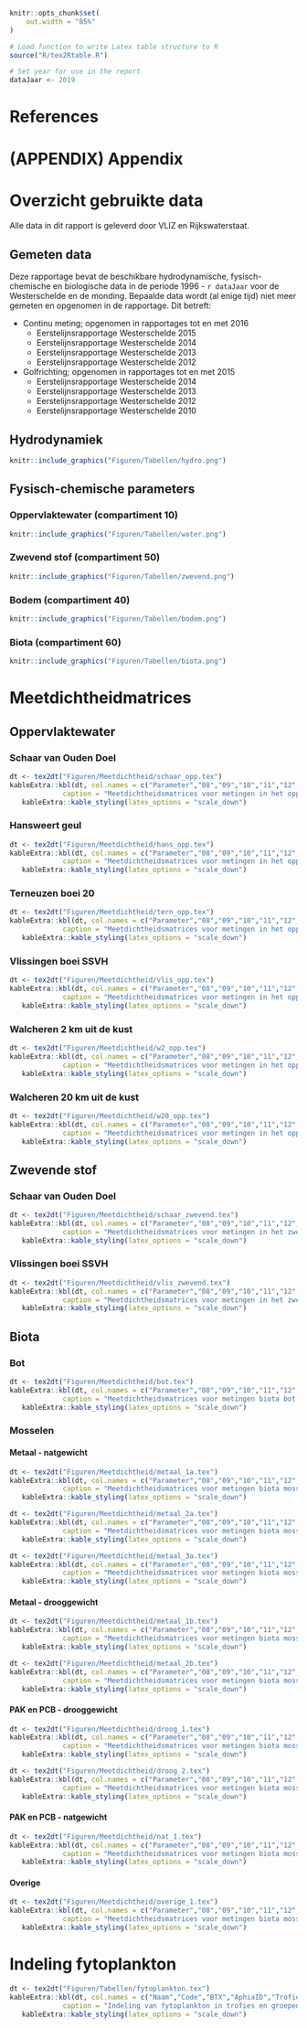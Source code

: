 <!-- TO DO:
- Bijlage C tabel toevoegen met tex2dt of andere manier
- Bijlage C tabel laatste kolom

-->

```r

knitr::opts_chunk$set(
	out.width = "85%"
)
```

```r
# Load function to write Latex table structure to R 
source("R/tex2Rtable.R")

# Set year for use in the report
dataJaar <- 2019
```

# References

<div id="refs"></div>

# (APPENDIX) Appendix {-} 

# Overzicht gebruikte data {#BijlageA-overzicht-data}

Alle data in dit rapport is geleverd door VLIZ en Rijkswaterstaat. 

## Gemeten data {#BijlageA-gemeten-data}

Deze rapportage bevat de beschikbare hydrodynamische, fysisch-chemische en biologische data in de periode 1996 - `r dataJaar` voor de Westerschelde en de monding. Bepaalde data wordt (al enige tijd) niet meer gemeten en opgenomen in de rapportage. Dit betreft:

* Continu meting; opgenomen in rapportages tot en met 2016
  + Eerstelijnsrapportage Westerschelde 2015
  + Eerstelijnsrapportage Westerschelde 2014
  + Eerstelijnsrapportage Westerschelde 2013
  + Eerstelijnsrapportage Westerschelde 2012

* Golfrichting; opgenomen in rapportages tot en met 2015
  + Eerstelijnsrapportage Westerschelde 2014
  + Eerstelijnsrapportage Westerschelde 2013
  + Eerstelijnsrapportage Westerschelde 2012
  + Eerstelijnsrapportage Westerschelde 2010

## Hydrodynamiek {#BijlageA-hydrodynamiek}

```r
knitr::include_graphics("Figuren/Tabellen/hydro.png")
```

## Fysisch-chemische parameters {#BijlageA-fysisch}

### Oppervlaktewater (compartiment 10) {#BijlageA-fysisch-oppwater}

```r
knitr::include_graphics("Figuren/Tabellen/water.png")
```

### Zwevend stof (compartiment 50) {#BijlageA-fysisch-zwevend}

```r
knitr::include_graphics("Figuren/Tabellen/zwevend.png")
```

### Bodem (compartiment 40) {#BijlageA-fysisch-bodem}

```r
knitr::include_graphics("Figuren/Tabellen/bodem.png")
```

### Biota (compartiment 60) {#BijlageA-fysisch-biota}

```r
knitr::include_graphics("Figuren/Tabellen/biota.png")
```

# Meetdichtheidmatrices {#BijlageB-meetdichtheid}

## Oppervlaktewater {#BijlageB-meetdichtheid-oppwater}

### Schaar van Ouden Doel {#BijlageB-meetdichtheid-oppwater-schaar}

```r
dt <- tex2dt("Figuren/Meetdichtheid/schaar_opp.tex")
kableExtra::kbl(dt, col.names = c("Parameter","08","09","10","11","12","13","14","15","16","17","18","19"),
             caption = "Meetdichtheidsmatrices voor metingen in het oppervlaktewater bij Schaar van Ouden Doel met hierin  het aantal metingen per parameter en per jaar.") %>%
   kableExtra::kable_styling(latex_options = "scale_down")
```

### Hansweert geul {#BijlageB-meetdichtheid-oppwater-hansweertgeul}

```r
dt <- tex2dt("Figuren/Meetdichtheid/hans_opp.tex")
kableExtra::kbl(dt, col.names = c("Parameter","08","09","10","11","12","13","14","15","16","17","18","19"),
             caption = "Meetdichtheidsmatrices voor metingen in het oppervlaktewater bij Hansweert geul met hierin  het aantal metingen per parameter en per jaar.") %>%
   kableExtra::kable_styling(latex_options = "scale_down")
```

### Terneuzen boei 20 {#BijlageB-meetdichtheid-oppwater-terneuzen}

```r
dt <- tex2dt("Figuren/Meetdichtheid/tern_opp.tex")
kableExtra::kbl(dt, col.names = c("Parameter","08","09","10","11","12","13","14","15","16","17","18","19"),
             caption = "Meetdichtheidsmatrices voor metingen in het oppervlaktewater bij Terneuzen boei 20 met hierin  het aantal metingen per parameter en per jaar.") %>%
   kableExtra::kable_styling(latex_options = "scale_down")
```

### Vlissingen boei SSVH {#BijlageB-meetdichtheid-oppwater-vlissingen}


```r
dt <- tex2dt("Figuren/Meetdichtheid/vlis_opp.tex")
kableExtra::kbl(dt, col.names = c("Parameter","08","09","10","11","12","13","14","15","16","17","18","19"),
             caption = "Meetdichtheidsmatrices voor metingen in het oppervlaktewater bij Vlissingen boei SSVH met hierin  het aantal metingen per parameter en per jaar.") %>%
   kableExtra::kable_styling(latex_options = "scale_down")
```

### Walcheren 2 km uit de kust {#BijlageB-meetdichtheid-oppwater-walcheren2km}

```r
dt <- tex2dt("Figuren/Meetdichtheid/w2_opp.tex")
kableExtra::kbl(dt, col.names = c("Parameter","08","09","10","11","12","13","14","15","16","17","18","19"),
             caption = "Meetdichtheidsmatrices voor metingen in het oppervlaktewater bij Walcheren 2 km uit de kust met hierin  het aantal metingen per parameter en per jaar.") %>%
   kableExtra::kable_styling(latex_options = "scale_down")
```

### Walcheren 20 km uit de kust {#BijlageB-meetdichtheid-oppwater-walcheren20km}

```r
dt <- tex2dt("Figuren/Meetdichtheid/w20_opp.tex")
kableExtra::kbl(dt, col.names = c("Parameter","08","09","10","11","12","13","14","15","16","17","18","19"),
             caption = "Meetdichtheidsmatrices voor metingen in het oppervlaktewater bij Walcheren 20 km uit de kust met hierin  het aantal metingen per parameter en per jaar.") %>%
   kableExtra::kable_styling(latex_options = "scale_down")
```

## Zwevende stof {#BijlageB-meetdichtheid-zwevend}

### Schaar van Ouden Doel {#BijlageB-meetdichtheid-zwevend-schaar}

```r
dt <- tex2dt("Figuren/Meetdichtheid/schaar_zwevend.tex")
kableExtra::kbl(dt, col.names = c("Parameter","08","09","10","11","12","13","14","15","16","17","18","19"),
             caption = "Meetdichtheidsmatrices voor metingen in het zwevende stof bij Schaar van Ouden Doel met hierin  het aantal metingen per parameter en per jaar.") %>%
   kableExtra::kable_styling(latex_options = "scale_down")
```

### Vlissingen boei SSVH {#BijlageB-meetdichtheid-zwevend-vlissingen}

<!-- \begin{table}[!ht] -->
<!--  \centering -->
<!--   \caption[Meetdichtheidsmatrices zwevende stof Vlissingen boei SSV]{Meetdichtheidsmatrices voor metingen in het zwevende stof bij Vlissingen boei SSVH met hierin het aantal metingen per parameter en per jaar}.  -->
<!--  \input{../Figuren/Meetdichtheid/vlis_zwevend.tex} -->
<!-- \end{table} -->

```r
dt <- tex2dt("Figuren/Meetdichtheid/vlis_zwevend.tex")
kableExtra::kbl(dt, col.names = c("Parameter","08","09","10","11","12","13","14","15","16","17","18","19"),
             caption = "Meetdichtheidsmatrices voor metingen in het zwevende stof bij Vlissingen boei SSVH met hierin  het aantal metingen per parameter en per jaar.") %>%
   kableExtra::kable_styling(latex_options = "scale_down")
```

<!-- %\clearpage -->
<!-- %\section{Bodem} -->
<!-- %\label{meetdichtheid_bodem} -->
<!-- %\subsection{Schaar van Ouden Doel} -->
<!-- %\begin{table}[!ht] -->
<!-- % \centering -->
<!-- %  \caption[Meetdichtheidsmatrices zwevende stof Schaar van Ouden Doel]{Meetdichtheidsmatrices voor metingen in het zwevende stof bij Schaar van Ouden Doel met hierin het aantal metingen per parameter en per jaar}.  -->
<!-- % \input{../Figuren/Meetdichtheid/schaar_zwevend.tex} -->
<!-- %\end{table} -->

## Biota {#BijlageB-meetdichtheid-biota}

### Bot {#BijlageB-meetdichtheid-biota-bot}

<!-- \begin{table}[!ht] -->
<!--  \centering -->
<!--   \caption[Meetdichtheidsmatrices bot]{Meetdichtheidsmatrices voor metingen biota bot bij Middelgat met hierin het aantal metingen per parameter en per jaar}.  -->
<!--  \input{../Figuren/Meetdichtheid/bot.tex} -->
<!-- \end{table} -->

```r
dt <- tex2dt("Figuren/Meetdichtheid/bot.tex")
kableExtra::kbl(dt, col.names = c("Parameter","08","09","10","11","12","13","14","15","16","17","18","19"),
             caption = "Meetdichtheidsmatrices voor metingen biota bot bij Middelgat met hierin het aantal metingen per parameter en per jaar.") %>%
   kableExtra::kable_styling(latex_options = "scale_down")
```

### Mosselen {#BijlageB-meetdichtheid-biota-mossel}

#### Metaal - natgewicht {#BijlageB-meetdichtheid-biota-mossel-metaal-nat}

<!-- \begin{table}[!ht] -->
<!--  \centering -->
<!--   \caption[Meetdichtheidsmatrices metaal in mosselen Hoedekenskerke]{Meetdichtheidsmatrices voor metingen biota mosselen metaal bij Hoedekenskerke boei 4 met hierin het aantal metingen per parameter en per jaar}.  -->
<!--  \input{../Figuren/Meetdichtheid/metaal_1a.tex} -->
<!-- \end{table} -->

```r
dt <- tex2dt("Figuren/Meetdichtheid/metaal_1a.tex")
kableExtra::kbl(dt, col.names = c("Parameter","08","09","10","11","12","13","14","15","16","17","18","19"),
             caption = "Meetdichtheidsmatrices voor metingen biota mosselen metaal bij Hoedekenskerke boei 4 met hierin het aantal metingen per parameter en per jaar.") %>%
   kableExtra::kable_styling(latex_options = "scale_down")
```

<!-- \begin{table}[!ht] -->
<!--  \centering -->
<!--   \caption[Meetdichtheidsmatrices metaal in mosselen Hooge Platen]{Meetdichtheidsmatrices voor metingen biota mosselen metaal bij Hooge Platen met hierin het aantal metingen per parameter en per jaar}.  -->
<!--  \input{../Figuren/Meetdichtheid/metaal_2a.tex} -->
<!-- \end{table} -->

```r
dt <- tex2dt("Figuren/Meetdichtheid/metaal_2a.tex")
kableExtra::kbl(dt, col.names = c("Parameter","08","09","10","11","12","13","14","15","16","17","18","19"),
             caption = "Meetdichtheidsmatrices voor metingen biota mosselen metaal bij Hooge Platen met hierin het aantal metingen per parameter en per jaar.") %>%
   kableExtra::kable_styling(latex_options = "scale_down")
```

<!-- \begin{table}[!ht] -->
<!--  \centering -->
<!--   \caption[Meetdichtheidsmatrices metaal in mosselen Knuitershoek]{Meetdichtheidsmatrices voor metingen biota mosselen metaal bij Knuitershoek met hierin het aantal metingen per parameter en per jaar}.  -->
<!--  \input{../Figuren/Meetdichtheid/metaal_3a.tex} -->
<!-- \end{table} -->

```r
dt <- tex2dt("Figuren/Meetdichtheid/metaal_3a.tex")
kableExtra::kbl(dt, col.names = c("Parameter","08","09","10","11","12","13","14","15","16","17","18","19"),
             caption = "Meetdichtheidsmatrices voor metingen biota mosselen metaal bij Knuitershoek met hierin het aantal metingen per parameter en per jaar.") %>%
   kableExtra::kable_styling(latex_options = "scale_down")
```

#### Metaal - drooggewicht {#BijlageB-meetdichtheid-biota-mossel-metaal-droog}

<!-- \begin{table}[!ht] -->
<!--  \centering -->
<!--   \caption[Meetdichtheidsmatrices metaal in mosselen Hansweert boei OHMG]{Meetdichtheidsmatrices voor metingen biota mosselen metaal bij Hansweert boei OHMG met hierin het aantal metingen per parameter en per jaar}.  -->
<!--  \input{../Figuren/Meetdichtheid/metaal_1b.tex} -->
<!-- \end{table} -->

```r
dt <- tex2dt("Figuren/Meetdichtheid/metaal_1b.tex")
kableExtra::kbl(dt, col.names = c("Parameter","08","09","10","11","12","13","14","15","16","17","18","19"),
             caption = "Meetdichtheidsmatrices voor metingen biota mosselen metaal bij Hansweert boei OHMG met hierin het aantal metingen per parameter en per jaar.") %>%
   kableExtra::kable_styling(latex_options = "scale_down")
```

<!-- \begin{table}[!ht] -->
<!--  \centering -->
<!--   \caption[Meetdichtheidsmatrices metaal in mosselen Vlissingen boei SSVH]{Meetdichtheidsmatrices voor metingen biota mosselen metaal bij Vlissingen boei SSVH met hierin het aantal metingen per parameter en per jaar}.  -->
<!--  \input{../Figuren/Meetdichtheid/metaal_2b.tex} -->
<!-- \end{table} -->

```r
dt <- tex2dt("Figuren/Meetdichtheid/metaal_2b.tex")
kableExtra::kbl(dt, col.names = c("Parameter","08","09","10","11","12","13","14","15","16","17","18","19"),
             caption = "Meetdichtheidsmatrices voor metingen biota mosselen metaal bij Vlissingen boei SSVH met hierin het aantal metingen per parameter en per jaar.") %>%
   kableExtra::kable_styling(latex_options = "scale_down")
```

#### PAK en PCB - drooggewicht {#BijlageB-meetdichtheid-biota-mossel-PAK-PCB-droog}

<!-- \begin{table}[!ht] -->
<!--  \centering -->
<!--   \caption[Meetdichtheidsmatrices PAK en PCB in mosselen Hansweert boei OHMG]{Meetdichtheidsmatrices voor metingen biota mosselen PAK en PCB bij Hansweert boei OHMG met hierin het aantal metingen per parameter en per jaar}.  -->
<!--  \input{../Figuren/Meetdichtheid/droog_1.tex} -->
<!-- \end{table} -->

```r
dt <- tex2dt("Figuren/Meetdichtheid/droog_1.tex")
kableExtra::kbl(dt, col.names = c("Parameter","08","09","10","11","12","13","14","15","16","17","18","19"),
             caption = "Meetdichtheidsmatrices voor metingen biota mosselen PAK en PCB bij Hansweert boei OHMG met hierin het aantal metingen per parameter en per jaar.") %>%
   kableExtra::kable_styling(latex_options = "scale_down")
```

<!-- \begin{table}[!ht] -->
<!--  \centering -->
<!--   \caption[Meetdichtheidsmatrices PAK en PCB in mosselen Vlissingen boei SSVH]{Meetdichtheidsmatrices voor metingen biota mosselen PAK en PCB bij Vlissingen boei SSVH met hierin het aantal metingen per parameter en per jaar}.  -->
<!--  \input{../Figuren/Meetdichtheid/droog_2.tex} -->
<!-- \end{table} -->

```r
dt <- tex2dt("Figuren/Meetdichtheid/droog_2.tex")
kableExtra::kbl(dt, col.names = c("Parameter","08","09","10","11","12","13","14","15","16","17","18","19"),
             caption = "Meetdichtheidsmatrices voor metingen biota mosselen PAK en PCB bij Vlissingen boei SSVH met hierin het aantal metingen per parameter en per jaar.") %>%
   kableExtra::kable_styling(latex_options = "scale_down")
```

#### PAK en PCB - natgewicht {#BijlageB-meetdichtheid-biota-mossel-PAK-PCB-nat}

<!-- \begin{table}[!ht] -->
<!--  \centering -->
<!--   \caption[Meetdichtheidsmatrices PCB en PBDEs in mosselen Knuitershoek]{Meetdichtheidsmatrices voor metingen biota mosselen PCB en PBDEs bij Knuitershoek met hierin het aantal metingen per parameter en per jaar}.  -->
<!--  \input{../Figuren/Meetdichtheid/nat_1.tex} -->
<!-- \end{table} -->

```r
dt <- tex2dt("Figuren/Meetdichtheid/nat_1.tex")
kableExtra::kbl(dt, col.names = c("Parameter","08","09","10","11","12","13","14","15","16","17","18","19"),
             caption = "Meetdichtheidsmatrices voor metingen biota mosselen PCB en PBDEs bij Knuitershoek met hierin het aantal metingen per parameter en per jaar.") %>%
   kableExtra::kable_styling(latex_options = "scale_down")
```

#### Overige {#BijlageB-meetdichtheid-biota-mossel-overig}

<!-- \begin{table}[!ht] -->
<!--  \centering -->
<!--   \caption[Meetdichtheidsmatrices overige in mosselen Knuitershoek]{Meetdichtheidsmatrices voor metingen biota mosselen overige bij Knuitershoek met hierin het aantal metingen per parameter en per jaar}.  -->
<!--  \input{../Figuren/Meetdichtheid/overige_1.tex} -->
<!-- \end{table} -->

```r
dt <- tex2dt("Figuren/Meetdichtheid/overige_1.tex")
kableExtra::kbl(dt, col.names = c("Parameter","08","09","10","11","12","13","14","15","16","17","18","19"),
             caption = "Meetdichtheidsmatrices voor metingen biota mosselen overige bij Knuitershoek met hierin het aantal metingen per parameter en per jaar.") %>%
   kableExtra::kable_styling(latex_options = "scale_down")
```

# Indeling fytoplankton {#BijlageC-fytoplankton}

```r
dt <- tex2dt("Figuren/Tabellen/fytoplankton.tex")
kableExtra::kbl(dt, col.names = c("Naam","Code","BTX","AphiaID","Trofie","Groep"),
             caption = "Indeling van fytoplankton in trofies en groepen.") %>%
   kableExtra::kable_styling(latex_options = "scale_down")
```

<!-- % Please add the following required packages to your document preamble: -->
<!-- % \usepackage[table,xcdraw]{xcolor} -->
<!-- % If you use beamer only pass "xcolor=table" option, i.e. \documentclass[xcolor=table]{beamer} -->

<!-- \begin{longtable}{| p{.15\textwidth} |p{.15\textwidth} |p{.15\textwidth} |p{.12\textwidth} |p{.14\textwidth} |p{.15\textwidth} |}  -->
<!-- \hline -->
<!-- \rowcolor[HTML]{EFEFEF}  -->
<!-- Naam                                      & Code     & BTX        & AphiaID & Trofie            & Groep           \\ \hline -->
<!-- Achnanthes                                & ACHNSPEC & 5232301000 & 149191  & Autotroof         & Diatomeeën      \\ \hline -->
<!-- Actinastrum                               & ACNASPEC & 5115201000 & 160542  & Autotroof         & Groenwieren     \\ \hline -->
<!-- Actinastrum hantzschii                    & ACNAHANT & 5115201030 & 160543  & Autotroof         & Groenwieren     \\ \hline -->
<!-- Actiniscus pentasterias                   & ACNIPENT & 5257101010 & 109717  & Heterotroof       & Dinoflagellaten \\ \hline -->
<!-- Actinocyclus normanii                     & ACCYNORM & 5231301030 & 148945  & Autotroof         & Diatomeeën      \\ \hline -->
<!-- Actinocyclus octonarius                   & ACCYOCTO & 5231301020 & 149164  & Autotroof         & Diatomeeën      \\ \hline -->
<!-- Actinoptychus senarius                    & ACPTSENA & 5231201020 & 148948  & Autotroof         & Diatomeeën      \\ \hline -->
<!-- Actinoptychus splendens                   & ACPTSPLE & 5231201010 & 148949  & Autotroof         & Diatomeeën      \\ \hline -->
<!-- Alexandrium                               & ALEXSPEC & 5253401000 & 109470  & Autotroof         & Dinoflagellaten \\ \hline -->
<!-- Alexandrium ostenfeldii                   & ALEXOSTE & 5253401050 & 109712  & Autotroof         & Dinoflagellaten \\ \hline -->
<!-- Alexandrium tamarense                     & ALEXTAMA & 5252801040 & 109714  & Autotroof         & Dinoflagellaten \\ \hline -->
<!-- Amphidinium                               & AMDISPEC & 5252101000 & 109473  & Beide of onbekend & Dinoflagellaten \\ \hline -->
<!-- Amphidinium crassum                       & AMDICRAS & 5252101100 & 109726  & Heterotroof       & Dinoflagellaten \\ \hline -->
<!-- Amphidinium longum                        & AMDILONG & 5252101030 & 109741  & Heterotroof       & Dinoflagellaten \\ \hline -->
<!-- Amphidinium sphenoides                    & AMDISPHE & 5252101040 & 109754  & Heterotroof       & Dinoflagellaten \\ \hline -->
<!-- Amphora                                   & AMRASPEC & 5232403000 & 149200  & Autotroof         & Diatomeeën      \\ \hline -->
<!-- Amphora {[}2{]}                           & AMHR     & 99999X0061 &         & Autotroof         & Diatomeeën      \\ \hline -->
<!-- Anabaena                                  & ANNASPEC & 5614601000 & 146585  & Autotroof         & Blauwwieren     \\ \hline -->
<!-- Ankistrodesmus                            & ANKISPEC & 5115301000 & 163489  & Autotroof         & Groenwieren     \\ \hline -->
<!-- Apedinella spinifera                      & APEDSPIN & 5211602010 & 248097  & Autotroof         & Overig          \\ \hline -->
<!-- Aphanizomenon                             & APNISPEC & 5614603000 & 160567  & Autotroof         & Blauwwieren     \\ \hline -->
<!-- Aphanothece                               & APTHSPEC & 5611102000 & 146715  & Autotroof         & Blauwwieren     \\ \hline -->
<!-- Asterionella formosa                      & ASRIFORM & 5232101010 & 148954  & Autotroof         & Diatomeeën      \\ \hline -->
<!-- Asterionella glacialis                    & ASRIGLAC & 5232101030 & 149139  & Autotroof         & Diatomeeën      \\ \hline -->
<!-- Asterionella kariana                      & ASRIKARI & 5232101040 & 251745  & Autotroof         & Diatomeeën      \\ \hline -->
<!-- Asterionellopsis glacialis                & ASTEGLAC & 99999X0063 & 149139  & Autotroof         & Diatomeeën      \\ \hline -->
<!-- Asteroplanus kariana                      & ASOPKARI & 99999X0064 & 251745  & Autotroof         & Diatomeeën      \\ \hline -->
<!-- Attheya                                   & ATTHSPEC & 5231601000 & 160519  & Autotroof         & Diatomeeën      \\ \hline -->
<!-- Aulacodiscus argus                        & AUDIARGU & 5231302010 & 149280  & Autotroof         & Diatomeeën      \\ \hline -->
<!-- Aulacoseira                               & AUSESPEC & 5231116000 & 148959  & Autotroof         & Diatomeeën      \\ \hline -->
<!-- Aulacoseira ambigua                       & AUSEAMBI & 5231106010 & 148960  & Autotroof         & Diatomeeën      \\ \hline -->
<!-- Aulacoseira granulata                     & AUSEGRAN & 5231106070 & 148961  & Autotroof         & Diatomeeën      \\ \hline -->
<!-- Auliscus sculptus                         & AULISCUL & 5231303010 & 699641  & Autotroof         & Diatomeeën      \\ \hline -->
<!-- Bacillaria paxillifer                     & BALAPAXI & 5232601010 & 558243  & Autotroof         & Diatomeeën      \\ \hline -->
<!-- Bacteriastrum delicatulum                 & BAASDELI & 5231501030 & 164108  & Autotroof         & Diatomeeën      \\ \hline -->
<!-- Bacteriastrum hyalinum                    & BAASHYAL & 5231501010 & 149119  & Autotroof         & Diatomeeën      \\ \hline -->
<!-- Bellerochea malleus                       & BELLMALL & 5231602010 & 447730  & Autotroof         & Diatomeeën      \\ \hline -->
<!-- Biddulphia alternans                      & BIDDALTE & 99999X0066 & 699394  & Autotroof         & Diatomeeën      \\ \hline -->
<!-- Biota                                     & BIOT     & 99999X0067 &         & Beide of onbekend & Overig          \\ \hline -->
<!-- Botryococcaceae                           & BOTRYOAE & 5114800000 & 493881  & Autotroof         & Groenwieren     \\ \hline -->
<!-- Botryococcus                              & BOOCSPEC & 5114801000 & 248103  & Autotroof         & Groenwieren     \\ \hline -->
<!-- Brachiomonas                              & BRACSPEC & 5111101000 & 345436  & Autotroof         & Groenwieren     \\ \hline -->
<!-- Brockmanniella                            & BROC     & 99999X0068 & 149136  & Autotroof         & Diatomeeën      \\ \hline -->
<!-- Brockmanniella brockmannii                & BROCBROC & 5232114010 & 149137  & Autotroof         & Diatomeeën      \\ \hline -->
<!-- Cachonina niei                            & CACHNIEI & 5252705010 & 233620  & Autotroof         & Dinoflagellaten \\ \hline -->
<!-- Calycomonas                               & CACOSPEC & 5216102000 & 160548  & Autotroof         & Overig          \\ \hline -->
<!-- Campylodiscus                             & CADISPEC & 5232701000 & 149616  & Autotroof         & Diatomeeën      \\ \hline -->
<!-- Campylosira cymbelliformis                & CASICYMB & 5232130010 & 149357  & Autotroof         & Diatomeeën      \\ \hline -->
<!-- Centrales                                 & CENTRALE & 5231000000 & 341285  & Autotroof         & Diatomeeën      \\ \hline -->
<!-- Cerataulina pelagica                      & CELIPELA & 5231604010 & 149619  & Autotroof         & Diatomeeën      \\ \hline -->
<!-- Cerataulus radiatus                       & CELURADI & 5231605010 & 178126  & Autotroof         & Diatomeeën      \\ \hline -->
<!-- Cerataulus turgidus                       & CELUTURG & 5231605020 & 162980  & Autotroof         & Diatomeeën      \\ \hline -->
<!-- Ceratium furca                            & CETIFUCA & 5253101050 & 495659  & Autotroof         & Dinoflagellaten \\ \hline -->
<!-- Ceratium fusus                            & CETIFUSU & 5253101070 & 495660  & Autotroof         & Dinoflagellaten \\ \hline -->
<!-- Ceratium horridum                         & CETIHORR & 5253101090 & 495666  & Autotroof         & Dinoflagellaten \\ \hline -->
<!-- Ceratium horridum {[}1{]}                 & CETIHORI & 99999X0069 &         & Autotroof         & Dinoflagellaten \\ \hline -->
<!-- Ceratium lineatum                         & CETILINE & 5253101100 & 495674  & Autotroof         & Dinoflagellaten \\ \hline -->
<!-- Ceratium macroceros (F)                   & CETIMACR & 5253101123 & 670002  & Autotroof         & Dinoflagellaten \\ \hline -->
<!-- Ceratoneis                                & CERA     & 99999X0070 & 149003  & Autotroof         & Diatomeeën      \\ \hline -->
<!-- Ceratoneis gracilis                       & CERAGRAC & 99999X0071 & 149570  & Autotroof         & Diatomeeën      \\ \hline -->
<!-- Chaetoceros                               & CTCESPEC & 5231502000 & 148985  & Autotroof         & Diatomeeën      \\ \hline -->
<!-- Chaetoceros affinis                       & CTCEAFFI & 5231502010 & 149241  & Autotroof         & Diatomeeën      \\ \hline -->
<!-- Chaetoceros anastomosans                  & CTCEANAS & 5231502020 & 149292  & Autotroof         & Diatomeeën      \\ \hline -->
<!-- Chaetoceros armatus                       & CTCEARMA & 5231502030 & 149299  & Autotroof         & Diatomeeën      \\ \hline -->
<!-- Chaetoceros borealis                      & CTCEBOLI & 5231502050 & 149124  & Autotroof         & Diatomeeën      \\ \hline -->
<!-- Chaetoceros ceratosporus                  & CTCECERA & 5231502070 & 149297  & Autotroof         & Diatomeeën      \\ \hline -->
<!-- Chaetoceros compressus                    & CTCECOMP & 5231502090 & 149129  & Autotroof         & Diatomeeën      \\ \hline -->
<!-- Chaetoceros constrictus cf                & CTCECOCF & 5231502990 & 156609  & Autotroof         & Diatomeeën      \\ \hline -->
<!-- Chaetoceros contortus                     & CTCECONT & 5231502520 & 149129  & Autotroof         & Diatomeeën      \\ \hline -->
<!-- Chaetoceros convolutus                    & CTCECONV & 5231502100 & 156611  & Autotroof         & Diatomeeën      \\ \hline -->
<!-- Chaetoceros coronatus                     & CTCECORO & 5231502110 & 163026  & Autotroof         & Diatomeeën      \\ \hline -->
<!-- Chaetoceros costatus                      & CTCECOST & 5231502120 & 149289  & Autotroof         & Diatomeeën      \\ \hline -->
<!-- Chaetoceros crinitus                      & CTCECRIN & 5231502130 & 149171  & Autotroof         & Diatomeeën      \\ \hline -->
<!-- Chaetoceros curvisetus                    & CTCECURV & 5231502510 & 149221  & Autotroof         & Diatomeeën      \\ \hline -->
<!-- Chaetoceros danicus                       & CTCEDANI & 5231502150 & 149120  & Autotroof         & Diatomeeën      \\ \hline -->
<!-- Chaetoceros debilis                       & CTCEDEBI & 5231502160 & 149219  & Autotroof         & Diatomeeën      \\ \hline -->
<!-- Chaetoceros decipiens                     & CTCEDECI & 5231502170 & 149126  & Autotroof         & Diatomeeën      \\ \hline -->
<!-- Chaetoceros densus                        & CTCEDENS & 5231502180 & 149121  & Autotroof         & Diatomeeën      \\ \hline -->
<!-- Chaetoceros diadema                       & CTCEDIAD & 5231502190 & 149128  & Autotroof         & Diatomeeën      \\ \hline -->
<!-- Chaetoceros didymus                       & CTCEDIDY & 5231502200 & 149122  & Autotroof         & Diatomeeën      \\ \hline -->
<!-- Chaetoceros eibenii                       & CTCEEIBE & 5231502230 & 160521  & Autotroof         & Diatomeeën      \\ \hline -->
<!-- Chaetoceros gracilis                      & CTCEGRAC & 5231502260 & 149297  & Autotroof         & Diatomeeën      \\ \hline -->
<!-- Chaetoceros lauderi                       & CTCELAUD & 5231502290 & 160523  & Autotroof         & Diatomeeën      \\ \hline -->
<!-- Chaetoceros lorenzianus                   & CTCELORE & 5231502300 & 156617  & Autotroof         & Diatomeeën      \\ \hline -->
<!-- Chaetoceros lorenzianus f. forceps        & CTCELOfo & 5231502301 & 549193  & Autotroof         & Diatomeeën      \\ \hline -->
<!-- Chaetoceros pseudocurvisetus              & CTCEPSCU & 5232102540 & 178229  & Autotroof         & Diatomeeën      \\ \hline -->
<!-- Chaetoceros seiracanthus                  & CTCESEIR & 5231502390 & 163118  & Autotroof         & Diatomeeën      \\ \hline -->
<!-- Chaetoceros septentrionalis               & CTCESEPT & 5231502400 & 162823  & Autotroof         & Diatomeeën      \\ \hline -->
<!-- Chaetoceros similis                       & CTCESIMI & 5231502410 & 149127  & Autotroof         & Diatomeeën      \\ \hline -->
<!-- Chaetoceros simplex                       & CTCESIMP & 5231502420 & 149294  & Autotroof         & Diatomeeën      \\ \hline -->
<!-- Chaetoceros simplex var. calcitrans       & CTCESIca & 5231502421 & 163013  & Autotroof         & Diatomeeën      \\ \hline -->
<!-- Chaetoceros socialis                      & CTCESOCI & 5231502430 & 149123  & Autotroof         & Diatomeeën      \\ \hline -->
<!-- Chaetoceros sp 6010                       & CTCESPXX & 5231502980 & 148985  & Autotroof         & Diatomeeën      \\ \hline -->
<!-- Chaetoceros subtilis                      & CTCESUTI & 5231502440 & 156621  & Autotroof         & Diatomeeën      \\ \hline -->
<!-- Chaetoceros tenuissimus (F)               & CHAETENU &            & 156623  & Autotroof         & Diatomeeën      \\ \hline -->
<!-- Chaetoceros teres                         & CTCETERE & 5231502450 & 149125  & Autotroof         & Diatomeeën      \\ \hline -->
<!-- Chaetoceros tortissimus                   & CTCETORT & 5231502460 & 163161  & Autotroof         & Diatomeeën      \\ \hline -->
<!-- Chattonella                               & CHATSPEC & 6631104000 & 233776  & Autotroof         & Overig          \\ \hline -->
<!-- Chlamydomonas                             & CHLASPEC & 5111103000 & 178583  & Autotroof         & Groenwieren     \\ \hline -->
<!-- Chlorophyceae                             & CHPHYCAE & 5110000000 & 802     & Autotroof         & Groenwieren     \\ \hline -->
<!-- Chlorophyta                               & CHLOROPH & 5100000000 & 801     & Autotroof         & Groenwieren     \\ \hline -->
<!-- Choanoflagellatea                         & CHGE     &            & 25      & Heterotroof       & Overig          \\ \hline -->
<!-- Choanoflagellida                          & CHGE     & 99999X0073 & 25      & Heterotroof       & Overig          \\ \hline -->
<!-- Chromista {[}1{]}                         & CHIT     &            & 7       & Autotroof         & Overig          \\ \hline -->
<!-- Chromobiota                               & CHBI     & 99999X0074 & 368660  & Autotroof         & Overig          \\ \hline -->
<!-- Chromophyta (A)                           & CHROMOPH & 5200000000 &         & Autotroof         & Overig          \\ \hline -->
<!-- Chroococcales                             & CHROOCOC & 5611000000 & 146543  & Autotroof         & Blauwwieren     \\ \hline -->
<!-- Chrysochromulina                          & CHSOSPEC & 5211503000 & 115090  & Autotroof         & Overig          \\ \hline -->
<!-- Chrysochromulina 2629                     & CHSOSPXX & 5211503001 &         & Autotroof         & Overig          \\ \hline -->
<!-- Chrysococcus                              & CHCSSPEC & 5211201000 & 248110  & Autotroof         & Overig          \\ \hline -->
<!-- Chrysomonadales                           & CHRYSOMO & 5211000000 &         & Autotroof         & Overig          \\ \hline -->
<!-- Chrysomonadales sp. 1                     & CHRYSOMA & 521100000A &         & Autotroof         & Overig          \\ \hline -->
<!-- Chrysophyceae                             & CHRYSOPH & 5210000000 & 146230  & Autotroof         & Overig          \\ \hline -->
<!-- Closterium                                & CLUMSPEC & 5122202000 & 162725  & Autotroof         & Groenwieren     \\ \hline -->
<!-- Cochlodinium                              & COCHSPEC & 5252106000 & 109474  & Beide of onbekend & Dinoflagellaten \\ \hline -->
<!-- Coelastrum                                & COTRSPEC & 5115202000 & 160550  & Autotroof         & Groenwieren     \\ \hline -->
<!-- Corethron criophilum                      & CORECRIO & 5231401010 & 149110  & Autotroof         & Diatomeeën      \\ \hline -->
<!-- Corymbellus aureus                        & COBEAURE & 5211502010 & 162519  & Autotroof         & Overig          \\ \hline -->
<!-- Coscinodiscophyceae                       & COOP     & 99999X0076 & 148971  & Autotroof         & Diatomeeën      \\ \hline -->
<!-- Coscinodiscus                             & CSDISPEC & 5231101000 & 148917  & Autotroof         & Diatomeeën      \\ \hline -->
<!-- Coscinodiscus centralis                   & CSDICENT & 5231101020 & 149159  & Autotroof         & Diatomeeën      \\ \hline -->
<!-- Coscinodiscus concinnus                   & CSDICONC & 5231101030 & 148992  & Autotroof         & Diatomeeën      \\ \hline -->
<!-- Coscinodiscus curvatulus                  & CSDICURV & 5231101040 & 149266  & Autotroof         & Diatomeeën      \\ \hline -->
<!-- Coscinodiscus granii                      & CSDIGRAN & 5231101070 & 149271  & Autotroof         & Diatomeeën      \\ \hline -->
<!-- Coscinodiscus jonesianus                  & CSDIJONE & 5231101080 & 163178  & Autotroof         & Diatomeeën      \\ \hline -->
<!-- Coscinodiscus jonesianus var. commutatus  & CSDIJOco & 5231101081 & 148991  & Autotroof         & Diatomeeën      \\ \hline -->
<!-- Coscinodiscus perforatus                  & CSDIPERF & 5231101170 & 149272  & Autotroof         & Diatomeeën      \\ \hline -->
<!-- Coscinodiscus perforatus var. pavillardii & CSDIPEpa & 5231101172 & 179616  & Autotroof         & Diatomeeën      \\ \hline -->
<!-- Coscinodiscus radiatus                    & CSDIRADI & 5231101180 & 149158  & Autotroof         & Diatomeeën      \\ \hline -->
<!-- Coscinodiscus rothii                      & CSDIROTH & 5231101190 & 162761  & Autotroof         & Diatomeeën      \\ \hline -->
<!-- Coscinodiscus stellaris                   & CSDISTEL & 5231101250 & 149653  & Autotroof         & Diatomeeën      \\ \hline -->
<!-- Coscinodiscus wailesii                    & CSDIWAIL & 5231101220 & 156632  & Autotroof         & Diatomeeën      \\ \hline -->
<!-- Cosmarium                                 & CSMASPEC & 5122208000 & 478557  & Autotroof         & Groenwieren     \\ \hline -->
<!-- Craspedomonadaceae                        & CRASPEAE & 6641100000 &         & Heterotroof       & Overig          \\ \hline -->
<!-- Crucigenia                                & CRUCSPEC & 5115204000 & 178617  & Autotroof         & Groenwieren     \\ \hline -->
<!-- Crucigenia quadrata                       & CRUCQUAD & 5115204090 & 178962  & Autotroof         & Groenwieren     \\ \hline -->
<!-- Cryptomonadaceae                          & CRMONAAE & 6621100000 & 17644   & Beide of onbekend & Overig          \\ \hline -->
<!-- Cryptomonadales                           & CRYPTOMO & 6621000000 & 17640   & Beide of onbekend & Overig          \\ \hline -->
<!-- Cryptomonas                               & CRMOSPEC & 6621103000 & 106282  & Autotroof         & Overig          \\ \hline -->
<!-- Cryptophyceae                             & CRYPTOPH & 6620000000 & 17639   & Autotroof         & Overig          \\ \hline -->
<!-- Cyanophyceae                              & CYANOPAE & 5610000000 & 146542  & Autotroof         & Blauwwieren     \\ \hline -->
<!-- Cyanophyta                                & CYANOPHY & 5600000000 & 146537  & Autotroof         & Blauwwieren     \\ \hline -->
<!-- Cyclostephanos dubius                     & CYPHDUBI & 5231110020 & 148996  & Autotroof         & Diatomeeën      \\ \hline -->
<!-- Cyclotella                                & CYTESPEC & 5231103000 & 148905  & Autotroof         & Diatomeeën      \\ \hline -->
<!-- Cyclotella {[}1{]}                        & CYCO     & 99999X0077 &         & Autotroof         & Diatomeeën      \\ \hline -->
<!-- Cyclotella caspia                         & CYTECASP & 5231103040 & 163196  & Autotroof         & Diatomeeën      \\ \hline -->
<!-- Cyclotella meneghiniana                   & CYTEMENE & 5231103110 & 148909  & Autotroof         & Diatomeeën      \\ \hline -->
<!-- Cyclotella scaldensis                     & CYTESCAL & 5231103230 & 148906  & Autotroof         & Diatomeeën      \\ \hline -->
<!-- Cyclotella striata                        & CYTESTRI & 5231103170 & 148911  & Autotroof         & Diatomeeën      \\ \hline -->
<!-- Cylindrotheca closterium                  & CYTHCLOS & 5232602010 & 149004  & Autotroof         & Diatomeeën      \\ \hline -->
<!-- Cylindrotheca gracilis                    & CYTHGRAC & 5232602020 & 149570  & Autotroof         & Diatomeeën      \\ \hline -->
<!-- Cymatosira belgica                        & CYSIBELG & 5232105010 & 149012  & Autotroof         & Diatomeeën      \\ \hline -->
<!-- Dactyliosolen fragilissimus               & DAENFRAG & 99999X0078 & 149310  & Autotroof         & Diatomeeën      \\ \hline -->
<!-- Dactyliosolen phuketensis                 & DAENPHUK & 5231408010 & 248064  & Autotroof         & Diatomeeën      \\ \hline -->
<!-- Dactylococcopsis                          & DACOSPEC & 5611105000 & 146579  & Autotroof         & Blauwwieren     \\ \hline -->
<!-- Delphineis minutissima                    & DELPMINU & 5232116020 & 621926  & Autotroof         & Diatomeeën      \\ \hline -->
<!-- Delphineis surirella                      & DELPSURI & 5232116040 & 149180  & Autotroof         & Diatomeeën      \\ \hline -->
<!-- Detonula                                  & DETOSPEC & 5231402000 & 149285  & Autotroof         & Diatomeeën      \\ \hline -->
<!-- Detonula confervacea                      & DETOCONF & 5231402010 & 149286  & Autotroof         & Diatomeeën      \\ \hline -->
<!-- Detonula pumila                           & DETOPUMI & 5231402020 & 149647  & Autotroof         & Diatomeeën      \\ \hline -->
<!-- Diatoma tenuis                            & DIATTENU & 5232106020 & 149014  & Autotroof         & Diatomeeën      \\ \hline -->
<!-- Dictyocha                                 & DIOCSPEC & 5211901000 & 157258  & Autotroof         & Overig          \\ \hline -->
<!-- Dictyocha speculum                        & DIOCSPUL & 5211902010 & 157260  & Autotroof         & Overig          \\ \hline -->
<!-- Dictyosphaerium                           & DIOSSPEC & 5114901000 & 178623  & Autotroof         & Groenwieren     \\ \hline -->
<!-- Dinobryon                                 & DIBRSPEC & 5211203000 & 157240  & Autotroof         & Overig          \\ \hline -->
<!-- Dinobryon faculiferum                     & DIBRFACU & 5211203220 & 160553  & Autotroof         & Overig          \\ \hline -->
<!-- Dinobryon petiolatum                      & DIBRPETI & 5211203230 & 160553  & Autotroof         & Overig          \\ \hline -->
<!-- Dinophyceae                               & DINOPHYC & 5250000000 & 146203  & Beide of onbekend & Dinoflagellaten \\ \hline -->
<!-- Dinophysis acuminata                      & DISIACUM & 5252502010 & 109603  & Autotroof         & Dinoflagellaten \\ \hline -->
<!-- Dinophysis acuta                          & DISIACUT & 5252502020 & 109604  & Autotroof         & Dinoflagellaten \\ \hline -->
<!-- Dinophysis rotundata                      & DISIROTU & 5252502050 & 162793  & Heterotroof       & Dinoflagellaten \\ \hline -->
<!-- Diploneis                                 & DINESPEC & 5232410000 & 149018  & Autotroof         & Diatomeeën      \\ \hline -->
<!-- Diplopsalis                               & DILISPEC & 5252701000 & 109515  & Heterotroof       & Dinoflagellaten \\ \hline -->
<!-- Diplopsalis gr                            & DIPLOPg  & 5252701001 & 109515  & Heterotroof       & Dinoflagellaten \\ \hline -->
<!-- Diplopsalis lenticula                     & DILILENT & 5252701040 & 110001  & Heterotroof       & Dinoflagellaten \\ \hline -->
<!-- Diplopsalopsis asymmetrica                & DIlOASYM & 5252709010 & 155560  & Heterotroof       & Dinoflagellaten \\ \hline -->
<!-- Diplopsalopsis orbicularis                & DILOORBI & 5252711010 & 110139  & Heterotroof       & Dinoflagellaten \\ \hline -->
<!-- Dissodinium pseudolunula                  & DINIPSLU & 5255102020 & 110332  & Autotroof         & Dinoflagellaten \\ \hline -->
<!-- Ditylum brightwellii                      & DITYBRIG & 5231606010 & 149023  & Autotroof         & Diatomeeën      \\ \hline -->
<!-- Ebria tripartita                          & EBRITRIP & 5212101010 & 118051  & Heterotroof       & Overig          \\ \hline -->
<!-- Emiliania huxleyi                         & EMILHUXL & 5211801010 & 115104  & Autotroof         & Overig          \\ \hline -->
<!-- Entomoneis                                & ENTOSPEC & 5232402000 & 156598  & Autotroof         & Diatomeeën      \\ \hline -->
<!-- Eucampia zodiacus                         & EUPIZODI & 5231607010 & 149131  & Autotroof         & Diatomeeën      \\ \hline -->
<!-- Euglena (B)                               & EUGLSPEC & 6611204000 & 8012    & Autotroof         & Groenwieren     \\ \hline -->
<!-- Euglenaceae (B)                           & EUNAENAE & 6611200000 & 21001   & Autotroof         & Groenwieren     \\ \hline -->
<!-- Euglenophyceae (B)                        & EUGLENOP & 6610000000 & 582177  & Autotroof         & Groenwieren     \\ \hline -->
<!-- Eukaryota (G)                             & EUKA     & 99999X0080 &         & Autotroof         & Overig          \\ \hline -->
<!-- Eunotogramma dubium                       & EUTODUBI & 5231701010 & 345464  & Autotroof         & Diatomeeën      \\ \hline -->
<!-- Eutreptiaceae (B)                         & EUTREPAE & 6611100000 & 17655   & Autotroof         & Groenwieren     \\ \hline -->
<!-- Eutreptiella (B)                          & EUELSPEC & 6611103000 & 17657   & Autotroof         & Groenwieren     \\ \hline -->
<!-- Fibrocapsa japonica                       & FIBRJAPO & 6631105010 & 233761  & Autotroof         & Overig          \\ \hline -->
<!-- Fragilaria                                & FRLASPEC & 5232108000 & 149028  & Autotroof         & Diatomeeën      \\ \hline -->
<!-- Fragilaria islandica                      & FRLAISLA & 5232108130 & 149239  & Autotroof         & Diatomeeën      \\ \hline -->
<!-- Fragilaria oblonga                        & FRLAOBLO & 5232108330 & 345475  & Autotroof         & Diatomeeën      \\ \hline -->
<!-- Fragilaria ulna                           & FRLAULNA & 5232118190 & 447744  & Autotroof         & Diatomeeën      \\ \hline -->
<!-- Fragilaria ulna var. acus                 & FRLAULac & 5232118010 & 418636  & Autotroof         & Diatomeeën      \\ \hline -->
<!-- Fragilariaceae                            &          &            & 148952  & Autotroof         & Diatomeeën      \\ \hline -->
<!-- Fragilidium subglobosum                   & FRLISUGL & 5253502010 & 109705  & Autotroof         & Dinoflagellaten \\ \hline -->
<!-- Glenodinium danicum                       & GLUMDANI & 5252702050 & 110146  & Heterotroof       & Dinoflagellaten \\ \hline -->
<!-- Glenodinium foliaceum                     & GLUMFOLI & 5252702080 & 110154  & Autotroof         & Dinoflagellaten \\ \hline -->
<!-- Gloeodiniales (C)                         & GLOEODIN & 5254000000 & 146250 & Beide of onbekend & Dinoflagellaten \\ \hline -->
<!-- Gloeotila                                 & GLTISPEC & 5116104000 & 577860 & Autotroof         & Groenwieren     \\ \hline -->
<!-- Goniochloris                              & GOCHSPEC & 5224102000 & 600926 & Autotroof         & Overig          \\ \hline -->
<!-- Gonyaulax                                 & GOAUSPEC & 5252801000 & 109519 & Autotroof         & Dinoflagellaten \\ \hline -->
<!-- Gonyaulax digitale                        & GOAUDIGI & 5252801060 & 110015 & Autotroof         & Dinoflagellaten \\ \hline -->
<!-- Gonyaulax spinifera                       & GOAUSPIN & 5252801030 & 110041 & Autotroof         & Dinoflagellaten \\ \hline -->
<!-- Gonyaulax triacantha                      & GOAUTRIA & 5252801050 & 110007 & Autotroof         & Dinoflagellaten \\ \hline -->
<!-- Guinardia delicatula                      & GUINDELI & 99999X0084 & 149112 & Autotroof         & Diatomeeën      \\ \hline -->
<!-- Guinardia flaccida                        & GUINFLAC & 5231403010 & 149132 & Autotroof         & Diatomeeën      \\ \hline -->
<!-- Guinardia striata                         & GUINSTRI & 99999X0085 & 149113 & Autotroof         & Diatomeeën      \\ \hline -->
<!-- Gymnodiniaceae                            & GYMNODAE & 5252100000 & 109410 & Beide of onbekend & Dinoflagellaten \\ \hline -->
<!-- Gymnodinium                               & GYDISPEC & 5252102000 & 109475 & Beide of onbekend & Dinoflagellaten \\ \hline -->
<!-- Gymnodinium heterostriatum                & GYDIHETE & 5252102070 & 232778 & Heterotroof       & Dinoflagellaten \\ \hline -->
<!-- Gymnodinium marinum                       & GYDIMARI & 5252102100 & 109811 & Heterotroof       & Dinoflagellaten \\ \hline -->
<!-- Gymnodinium mikimotoi                     & GYDIMIKI & 5252103130 & 233024 & Autotroof         & Dinoflagellaten \\ \hline -->
<!-- Gymnodinium sanguineum                    & GYDISANG & 5252102160 & 232546 & Autotroof         & Dinoflagellaten \\ \hline -->
<!-- Gymnodinium simplex                       & GYDISIMP & 5252102120 & 109831 & Autotroof         & Dinoflagellaten \\ \hline -->
<!-- Gyrodinium                                & GYROSPEC & 5252103000 & 109476 & Beide of onbekend & Dinoflagellaten \\ \hline -->
<!-- Gyrodinium britannicum                    & GYROBRIT & 5252103050 & 109843 & Heterotroof       & Dinoflagellaten \\ \hline -->
<!-- Gyrodinium calyptoglyphe                  & GYROCALY & 5252103060 & 109844 & Heterotroof       & Dinoflagellaten \\ \hline -->
<!-- Gyrodinium lachryma                       & GYROLACH & 5252103030 & 109859 & Heterotroof       & Dinoflagellaten \\ \hline -->
<!-- Gyrodinium resplendens                    & GYRORESP & 5252103140 & 109874 & Autotroof         & Dinoflagellaten \\ \hline -->
<!-- Gyrodinium spirale                        & GYROSPIR & 5252103040 & 109876 & Heterotroof       & Dinoflagellaten \\ \hline -->
<!-- Gyrosigma                                 & GYSISPEC & 5232414000 & 149033 & Autotroof         & Diatomeeën      \\ \hline -->
<!-- Gyrosigma balticum                        & GYSIBALT & 5232414040 & 149493 & Autotroof         & Diatomeeën      \\ \hline -->
<!-- Gyrosigma fasciola                        & GYSIFASC & 5232414080 & 149494 & Autotroof         & Diatomeeën      \\ \hline -->
<!-- Halosphaeraceae (H)                       & HALOSPAE & 5141200000 & 21004  & Autotroof         & Overig          \\ \hline -->
<!-- Haslea                                    & HASLSPEC & 5232421700 & 149210 & Autotroof         & Diatomeeën      \\ \hline -->
<!-- Haslea sp 5640                            & HASLVYFD & 5232421710 & 149210 & Autotroof         & Diatomeeën      \\ \hline -->
<!-- Helicotheca                               & HETHSPEC & 5231609000 & 157438 & Autotroof         & Diatomeeën      \\ \hline -->
<!-- Helicotheca tamesis                       & HECOTAME & 5231609010 & 157440 & Autotroof         & Diatomeeën      \\ \hline -->
<!-- Herdmania litoralis                       & HERDLITO & 5252111010 & 109894 & Heterotroof       & Dinoflagellaten \\ \hline -->
<!-- Heterocapsa                               & HECASPEC & 5223102000 & 109540 & Autotroof         & Dinoflagellaten \\ \hline -->
<!-- Heterocapsa lanceolata (I)                & HECALANC &            & 233615 & Autotroof         & Dinoflagellaten \\ \hline -->
<!-- Heterocapsa minima                        & HECAMINI & 5253102020 & 233619 & Autotroof         & Dinoflagellaten \\ \hline -->
<!-- Heterocapsa niei                          & HECANIEI & 99999X0087 & 233620 & Autotroof         & Dinoflagellaten \\ \hline -->
<!-- Heterocapsa rotundata                     & HECAROTU & 5252104010 & 110152 & Autotroof         & Dinoflagellaten \\ \hline -->
<!-- Heterocapsa rotundata cf                  & HECAROCF & 5252104990 & 110152 & Autotroof         & Dinoflagellaten \\ \hline -->
<!-- Heterocapsa triquetra                     & HECATRIQ & 5253102010 & 110153 & Autotroof         & Dinoflagellaten \\ \hline -->
<!-- Heterosigma akashiwo                      & HESIAKAS & 6631107010 & 160585 & Autotroof         & Overig          \\ \hline -->
<!-- Hormogonales                              & HORMOGON & 5614000000 &        & Autotroof         & Blauwwieren     \\ \hline -->
<!-- Katodinium asymmetricum                   & KATOASYM & 5252104020 & 109882 & Heterotroof       & Dinoflagellaten \\ \hline -->
<!-- Katodinium glaucum                        & KATOGLAU & 5252103020 & 109885 & Heterotroof       & Dinoflagellaten \\ \hline -->
<!-- Khakista (J)                              & KHAK     & 99999X0089 & 576884 & Autotroof         & Diatomeeën      \\ \hline -->
<!-- Kirchneriella                             & KIRCSPEC & 5115109000 & 163108 & Autotroof         & Groenwieren     \\ \hline -->
<!-- Kofoidinium velleloides                   & KOFOVELL & 5252302010 & 109920 & Heterotroof       & Dinoflagellaten \\ \hline -->
<!-- Koliella                                  & KOLISPEC & 5116111000 & 160588 & Autotroof         & Groenwieren     \\ \hline -->
<!-- Kolkwitziellaceae                         & KOKW     & 99999X0091 & 109430 & Heterotroof       & Dinoflagellaten \\ \hline -->
<!-- Kryptoperidinium foliaceum                & KRYPFOLI & 99999X0092 & 110154 & Autotroof         & Dinoflagellaten \\ \hline -->
<!-- Lagerheimia                               & LARHSPEC & 5115110000 & 178609 & Autotroof         & Groenwieren     \\ \hline -->
<!-- Lagerheimia genevensis                    & LARHGENE & 5115110020 & 178610 & Autotroof         & Groenwieren     \\ \hline -->
<!-- Lauderia annulata                         & LAUDANNU & 5231404010 & 149135 & Autotroof         & Diatomeeën      \\ \hline -->
<!-- Lebouraia minuta                          & LEBOMINU & 5252717010 & 110204 & Autotroof         & Dinoflagellaten \\ \hline -->
<!-- Lennoxia faveolata                        & LENNFAVE & 5232620010 & 549205 & Autotroof         & Diatomeeën      \\ \hline -->
<!-- Leptocylindrus danicus                    & LECYDANI & 5231405010 & 149106 & Autotroof         & Diatomeeën      \\ \hline -->
<!-- Leptocylindrus minimus                    & LECYMINI & 5231405020 & 149039 & Autotroof         & Diatomeeën      \\ \hline -->
<!-- Leucocryptos                              & LECRSPEC & 6621105000 & 17651  & Heterotroof       & Overig          \\ \hline -->
<!-- Leucocryptos marina                       & LECRMARI & 6621105010 & 119077 & Heterotroof       & Overig          \\ \hline -->
<!-- Licmophora                                & LICMSPEC & 5232111000 & 149342 & Autotroof         & Diatomeeën      \\ \hline -->
<!-- Limnothrix                                & LIMNSPEC & 5614714000 & 177506 & Autotroof         & Blauwwieren     \\ \hline -->
<!-- Lithodesmium undulatum                    & LIMIUNDU & 5231608010 & 149322 & Autotroof         & Diatomeeën      \\ \hline -->
<!-- Mediopyxis helysia                        & MEDIHELY & 5231614010 & 345485 & Autotroof         & Diatomeeën      \\ \hline -->
<!-- Melosira                                  & MELOSPEC & 5231106000 & 149042 & Autotroof         & Diatomeeën      \\ \hline -->
<!-- Melosira dubia                            & MELODUBI & 5231106060 & 149243 & Autotroof         & Diatomeeën      \\ \hline -->
<!-- Melosira moniliformis                     & MELOMONI & 5231106110 & 418547 & Autotroof         & Diatomeeën      \\ \hline -->
<!-- Melosira moniliformis var. octogona       & MELOMOoc & 5231106111 & 673330 & Autotroof         & Diatomeeën      \\ \hline -->
<!-- Melosira nummuloides                      & MELONUMM & 5231106120 & 149044 & Autotroof         & Diatomeeën      \\ \hline -->
<!-- Melosira varians                          & MELOVARI & 5231106150 & 149043 & Autotroof         & Diatomeeën      \\ \hline -->
<!-- Melosira westii                           & MELOWEST & 5231106160 & 149251 & Autotroof         & Diatomeeën      \\ \hline -->
<!-- Membraneis challengeri                    & MEISCHAL & 5232434010 & 341546 & Autotroof         & Diatomeeën      \\ \hline -->
<!-- Meringosphaera                            & MEGOSPEC & 5211603000 & 115075 & Autotroof         & Overig          \\ \hline -->
<!-- Merismopedia                              & MEPESPEC & 5611112000 & 146545 & Autotroof         & Blauwwieren     \\ \hline -->
<!-- Mesoporos perforatus                      & MEPOPERF & 5251103010 & 232516 & Autotroof         & Dinoflagellaten \\ \hline -->
<!-- Meuniera membranacea                      & MEUNMEMB & 99999X0094 & 149145 & Autotroof         & Diatomeeën      \\ \hline -->
<!-- Micracanthodinium                         & MICASPEC & 5253001000 & 109510 & Heterotroof       & Dinoflagellaten \\ \hline -->
<!-- Micracanthodinium setiferum               & MICASETI & 5253001010 & 109993 & Heterotroof       & Dinoflagellaten \\ \hline -->
<!-- Micractinium                              & MITISPEC & 5114504000 & 163478 & Autotroof         & Groenwieren     \\ \hline -->
<!-- Microcystis                               & MICYSPEC & 5611113000 & 146557 & Autotroof         & Blauwwieren     \\ \hline -->
<!-- Micromonas                                & MICRSPEC & 5141104400 & 134533 & Autotroof         & Groenwieren     \\ \hline -->
<!-- Micromonas pusilla                        & MIMOPUSI & 99999X0095 & 134564 & Autotroof         & Overig          \\ \hline -->
<!-- Minutocellus polymorphus                  & MICEPOLY & 5231801010 & 464449 & Autotroof         & Diatomeeën      \\ \hline -->
<!-- Minutocellus scriptus                     & MICESCRI & 5231801020 & 573486 & Autotroof         & Diatomeeën      \\ \hline -->
<!-- Monoraphidium                             & MORASPEC & 5115308000 & 160590 & Autotroof         & Groenwieren     \\ \hline -->
<!-- Monoraphidium contortum                   & MORACONT & 5115308020 & 160591 & Autotroof         & Groenwieren     \\ \hline -->
<!-- Monoraphidium griffithii                  & MORAGRIF & 5115308040 & 248134 & Autotroof         & Groenwieren     \\ \hline -->
<!-- Monoraphidium komarkovae                  & MORAKOMA & 5115308070 & 163100 & Autotroof         & Groenwieren     \\ \hline -->
<!-- Mougeotia                                 & MOUGSPEC & 5121103000 & 248137 & Autotroof         & Groenwieren     \\ \hline -->
<!-- Myrionecta rubra (D)                      & MYNERUBR & 6771D23010 & 292896 & Heterotroof       & Overig          \\ \hline -->
<!-- Navicula                                  & NAVISPEC & 5232417000 & 149142 & Autotroof         & Diatomeeën      \\ \hline -->
<!-- Navicula {[}2{]}                          & NAUL     & 99999X0096 &        & Autotroof         & Diatomeeën      \\ \hline -->
<!-- Navicula distans                          & NAVIDIST & 5232417630 & 149143 & Autotroof         & Diatomeeën      \\ \hline -->
<!-- Nematodinium armatum                      & NENIARMA & 5252108010 & 109907 & Heterotroof       & Dinoflagellaten \\ \hline -->
<!-- Neocalyptrella robusta (K)                & NELAROBA &            & 345491 & Autotroof         & Diatomeeën      \\ \hline -->
<!-- Nitzschia                                 & NITZSPEC & 5232604000 & 149045 & Autotroof         & Diatomeeën      \\ \hline -->
<!-- Nitzschia bilobata                        & NITZBILO & 5232604130 & 149587 & Autotroof         & Diatomeeën      \\ \hline -->
<!-- Nitzschia coarctata                       & NITZCOAR & 5232604210 & 176409 & Autotroof         & Diatomeeën      \\ \hline -->
<!-- Nitzschia fruticosa                       & NITZFRUT & 5232604380 & 149602 & Autotroof         & Diatomeeën      \\ \hline -->
<!-- Nitzschia longissima                      & NITZLONG & 5232604610 & 149150 & Autotroof         & Diatomeeën      \\ \hline -->
<!-- Nitzschia reversa                         & NITZREVE & 5232414610 & 248139 & Autotroof         & Diatomeeën      \\ \hline -->
<!-- Nitzschia sigma                           & NITZSIGM & 5232604860 & 149213 & Autotroof         & Diatomeeën      \\ \hline -->
<!-- Noctiluca                                 & NOCTSPEC & 5252301000 & 109500 & Heterotroof       & Dinoflagellaten \\ \hline -->
<!-- Noctiluca scintillans                     & NOCTSCIN & 5252301020 & 109921 & Heterotroof       & Dinoflagellaten \\ \hline -->
<!-- Oblea rotunda                             & OBLEROTU & 5252710010 & 110155 & Heterotroof       & Dinoflagellaten \\ \hline -->
<!-- Odontella                                 & ODONSPEC & 5231611000 & 148963 & Autotroof         & Diatomeeën      \\ \hline -->
<!-- Odontella aurita                          & ODONAURI & 5231603010 & 149050 & Autotroof         & Diatomeeën      \\ \hline -->
<!-- Odontella aurita var. minima              & ODONAUmi & 5231603012 & 345492 & Autotroof         & Diatomeeën      \\ \hline -->
<!-- Odontella granulata                       & ODONGRAN & 5231603020 & 149156 & Autotroof         & Diatomeeën      \\ \hline -->
<!-- Odontella mobiliensis                     & ODONMOBI & 5231603040 & 164116 & Autotroof         & Diatomeeën      \\ \hline -->
<!-- Odontella regia                           & ODONREGI & 5231603060 & 149094 & Autotroof         & Diatomeeën      \\ \hline -->
<!-- Odontella rhombus                         & ODONRHOM & 5231603070 & 149157 & Autotroof         & Diatomeeën      \\ \hline -->
<!-- Odontella rhombus f. trigona              & ODONRHtr & 5231603072 & 163292 & Autotroof         & Diatomeeën      \\ \hline -->
<!-- Odontella sinensis                        & ODONSINE & 5231603090 & 149095 & Autotroof         & Diatomeeën      \\ \hline -->
<!-- Odontella subaequa                        & ODONSUAE & 5231603100 & 162953 & Autotroof         & Diatomeeën      \\ \hline -->
<!-- Ondetermineerbare alg (E)                 & ALGINDET & 9999930000 &        & Beide of onbekend & Overig          \\ \hline -->
<!-- Oocystis                                  & OOCYSPEC & 5115113000 & 178611 & Autotroof         & Groenwieren     \\ \hline -->
<!-- Oscillatoria                              & OSCISPEC & 5614705000 & 146549 & Autotroof         & Blauwwieren     \\ \hline -->
<!-- Oxyrrhis marina                           & OXYRMARI & 5252401010 & 109902 & Heterotroof       & Dinoflagellaten \\ \hline -->
<!-- Oxytoxum                                  & OXYTSPEC & 5252803000 & 109528 & Heterotroof       & Dinoflagellaten \\ \hline -->
<!-- Oxytoxum mediterraneum                    & OXYMEDI  & 5252803010 & 110102 & Heterotroof       & Dinoflagellaten \\ \hline -->
<!-- Paralia marina                            & PARAMARI & 5231114010 & 149055 & Autotroof         & Diatomeeën      \\ \hline -->
<!-- Paralia sulcata                           & PALISULC & 5231106130 & 149055 & Autotroof         & Diatomeeën      \\ \hline -->
<!-- Parlibellus delognei                      & PARBDELO & 5232433010 & 595701 & Autotroof         & Diatomeeën      \\ \hline -->
<!-- Paulinella                                & PAULINSP & 6842B31000 & 136779 & Autotroof         & Overig          \\ \hline -->
<!-- Paulinella ovalis (L)                     & PAINOVAL & 99999X0100 & 136903 & Autotroof         & Overig          \\ \hline -->
<!-- Paulsenella                               & PASESPEC & 5255106000 & 109447 & Autotroof         & Dinoflagellaten \\ \hline -->
<!-- Pediastrum                                & PEASSPEC & 5114403000 & 160561 & Autotroof         & Groenwieren     \\ \hline -->
<!-- Pediastrum boryanum                       & PEASBORY & 5114403040 & 160562 & Autotroof         & Groenwieren     \\ \hline -->
<!-- Pediastrum duplex                         & PEASDUPL & 5114403080 & 164061 & Autotroof         & Groenwieren     \\ \hline -->
<!-- Pennales                                  & PENNALES & 5232000000 &        & Autotroof         & Diatomeeën      \\ \hline -->
<!-- Peridiniaceae                             & PERIDIAE & 5252700000 & 109433 & Beide of onbekend & Dinoflagellaten \\ \hline -->
<!-- Peridiniaceae sp 5                        & PERIDIAF & 525270000F & 109433 & Heterotroof       & Dinoflagellaten \\ \hline -->
<!-- Peridiniales                              & PERIDINI & 5252000000 & 591151 & Beide of onbekend & Dinoflagellaten \\ \hline -->
<!-- Phacus (B)                                & PHCUSPEC & 6611206000 & 163339 & Autotroof         & Groenwieren     \\ \hline -->
<!-- Phaeocystis                               & PHCYSPEC & 5214102000 & 115088 & Autotroof         & Phaeocystis     \\ \hline -->
<!-- Plagiogrammopsis vanheurckii              & PLMOVANH & 5232114040 & 149057 & Autotroof         & Diatomeeën      \\ \hline -->
<!-- Plagiotropis                              & PLTR     & 99999X0102 & 149516 & Autotroof         & Diatomeeën      \\ \hline -->
<!-- Planctonema                               & PLNESPEC & 5116105000 & 162715 & Autotroof         & Groenwieren     \\ \hline -->
<!-- Planktothrix agardhii                     & PLANAGAR & 5614705040 & 146552 & Autotroof         & Blauwwieren     \\ \hline -->
<!-- Pleurosigma                               & PLMASPEC & 5232422000 & 149181 & Autotroof         & Diatomeeën      \\ \hline -->
<!-- Pleurosigma affine                        & PLMAAFFI & 5232422120 & 149182 & Autotroof         & Diatomeeën      \\ \hline -->
<!-- Pleurosigma angulatum                     & PLMAANGU & 5232422030 & 149183 & Autotroof         & Diatomeeën      \\ \hline -->
<!-- Pleurosigma planctonicum                  & PLMAPLAN & 5232422160 & 231883 & Autotroof         & Diatomeeën      \\ \hline -->
<!-- Pleurosigma simonsenii (M)                & PLMASIMO &            & 231884 & Autotroof         & Diatomeeën      \\ \hline -->
<!-- Podosira stelliger                        & PODOSTEL & 5231107020 & 149060 & Autotroof         & Diatomeeën      \\ \hline -->
<!-- Polykrikos                                & POKRSPEC & 5252201000 & 109485 & Heterotroof       & Dinoflagellaten \\ \hline -->
<!-- Polykrikos schwartzii                     & POKRSCHW & 5252201010 & 341581 & Heterotroof       & Dinoflagellaten \\ \hline -->
<!-- Prasinophyceae                            & PRASINAE & 5140000000 & 17329  & Autotroof         & Groenwieren     \\ \hline -->
<!-- Preperidinium meunierii                   & PREPMEUN & 5252702111 & 109927 & Heterotroof       & Dinoflagellaten \\ \hline -->
<!-- Prorocentrum                              & PRORSPEC & 5251102000 & 109566 & Autotroof         & Dinoflagellaten \\ \hline -->
<!-- Prorocentrum aporum                       & PRORAPOR & 5251102060 & 110291 & Autotroof         & Dinoflagellaten \\ \hline -->
<!-- Prorocentrum balticum                     & PRORBALT & 5251101010 & 110293 & Autotroof         & Dinoflagellaten \\ \hline -->
<!-- Prorocentrum lima                         & PRORLIMA & 5251102030 & 110301 & Autotroof         & Dinoflagellaten \\ \hline -->
<!-- Prorocentrum micans                       & PRORMICA & 5251102010 & 110303 & Autotroof         & Dinoflagellaten \\ \hline -->
<!-- Prorocentrum minimum                      & PRORMINI & 5251102080 & 110304 & Autotroof         & Dinoflagellaten \\ \hline -->
<!-- Prorocentrum scutellum                    & PRORSCUT & 5251102070 & 110314 & Autotroof         & Dinoflagellaten \\ \hline -->
<!-- Prorocentrum triestinum                   & PRORTRIE & 5251102020 & 110316 & Autotroof         & Dinoflagellaten \\ \hline -->
<!-- Protaspis glans                           & PRTAGLAN & 5258101010 & 137294 & Autotroof         & Dinoflagellaten \\ \hline -->
<!-- Proterythropsis                           & PRRY     &            & 231794 & Beide of onbekend & Dinoflagellaten \\ \hline -->
<!-- Protoceratium reticulatum                 & PRCERETI & 5252901010 & 110321 & Autotroof         & Dinoflagellaten \\ \hline -->
<!-- Protomonadales                            & PROTOMON & 6641000000 &        & Heterotroof       & Overig          \\ \hline -->
<!-- Protoperidinium                           & PRPESPEC & 5252713000 & 109553 & Heterotroof       & Dinoflagellaten \\ \hline -->
<!-- Protoperidinium achromaticum              & PRPEACHR & 5252703010 & 110205 & Heterotroof       & Dinoflagellaten \\ \hline -->
<!-- Protoperidinium bipes                     & PRPEBIPE & 5252713010 & 110208 & Heterotroof       & Dinoflagellaten \\ \hline -->
<!-- Protoperidinium brevipes                  & PRPEBREV & 5252713020 & 110210 & Heterotroof       & Dinoflagellaten \\ \hline -->
<!-- Protoperidinium cerasus                   & PRPECERA & 5252713030 & 162749 & Heterotroof       & Dinoflagellaten \\ \hline -->
<!-- Protoperidinium claudicans                & PRPECLAU & 5252703280 & 163862 & Heterotroof       & Dinoflagellaten \\ \hline -->
<!-- Protoperidinium conicoides                & PRPECOCO & 5252703290 & 110212 & Heterotroof       & Dinoflagellaten \\ \hline -->
<!-- Protoperidinium conicum                   & PRPECOCU & 5252713040 & 110213 & Heterotroof       & Dinoflagellaten \\ \hline -->
<!-- Protoperidinium curvipes                  & PRPECURV & 5252703300 & 163934 & Heterotroof       & Dinoflagellaten \\ \hline -->
<!-- Protoperidinium denticulatum              & PRPEDENT & 5252703310 & 110216 & Heterotroof       & Dinoflagellaten \\ \hline -->
<!-- Protoperidinium depressum                 & PRPEDEPR & 5252713060 & 110217 & Heterotroof       & Dinoflagellaten \\ \hline -->
<!-- Protoperidinium divergens                 & PRPEDIVE & 5252713080 & 110219 & Heterotroof       & Dinoflagellaten \\ \hline -->
<!-- Protoperidinium excentricum               & PRPEEXCE & 5252703320 & 110220 & Heterotroof       & Dinoflagellaten \\ \hline -->
<!-- Protoperidinium granii                    & PRPEGRAN & 5252713100 & 110223 & Heterotroof       & Dinoflagellaten \\ \hline -->
<!-- Protoperidinium leonis                    & PRPELEON & 5252703330 & 110229 & Heterotroof       & Dinoflagellaten \\ \hline -->
<!-- Protoperidinium marielebouriae            & PRPEMARI & 5252713110 & 110231 & Heterotroof       & Dinoflagellaten \\ \hline -->
<!-- Protoperidinium minutum                   & PRPEMINU & 5252703530 & 110233 & Heterotroof       & Dinoflagellaten \\ \hline -->
<!-- Protoperidinium mite                      & PRPEMITE & 5252703340 & 110234 & Heterotroof       & Dinoflagellaten \\ \hline -->
<!-- Protoperidinium oblongum                  & PRPEOBLO & 5252703350 & 110238 & Heterotroof       & Dinoflagellaten \\ \hline -->
<!-- Protoperidinium oblongum cf               & PRPEOBCF & 5252703990 & 110238 & Heterotroof       & Dinoflagellaten \\ \hline -->
<!-- Protoperidinium oblongum var. latidorsale & PROTOBLO & 5252703351 & 233231 & Heterotroof       & Dinoflagellaten \\ \hline -->
<!-- Protoperidinium obtusum                   & PRPEOBTU & 5252713120 & 110239 & Heterotroof       & Dinoflagellaten \\ \hline -->
<!-- Protoperidinium ovatum                    & PRPEOVAT & 5252713140 & 110241 & Heterotroof       & Dinoflagellaten \\ \hline -->
<!-- Protoperidinium pallidum                  & PRPEPALL & 5252703360 & 110244 & Heterotroof       & Dinoflagellaten \\ \hline -->
<!-- Protoperidinium parthenopes               & PRPEPART & 5252703420 & 233050 & Heterotroof       & Dinoflagellaten \\ \hline -->
<!-- Protoperidinium pellucidum                & PRPEPELL & 5252703370 & 110245 & Heterotroof       & Dinoflagellaten \\ \hline -->
<!-- Protoperidinium pentagonum                & PRPEPENT & 5252703390 & 110247 & Heterotroof       & Dinoflagellaten \\ \hline -->
<!-- Protoperidinium punctulatum               & PRPEPUNC & 5252703400 & 110248 & Heterotroof       & Dinoflagellaten \\ \hline -->
<!-- Protoperidinium pyriforme                 & PRPEPYRI & 5252713150 & 110249 & Heterotroof       & Dinoflagellaten \\ \hline -->
<!-- Protoperidinium steinii                   & PRPESTEI & 5252713170 & 110257 & Heterotroof       & Dinoflagellaten \\ \hline -->
<!-- Protoperidinium subinerme                 & PRPESUIN & 5252703630 & 110259 & Heterotroof       & Dinoflagellaten \\ \hline -->
<!-- Protoperidinium thorianum                 & PRPETHOR & 5252703410 & 110260 & Heterotroof       & Dinoflagellaten \\ \hline -->
<!-- Protoperidinium thulense                  & PRPETHUL & 5252713190 & 232861 & Heterotroof       & Dinoflagellaten \\ \hline -->
<!-- Prymnesiaceae                             & PRYMNEAE & 5211500000 & 115073 & Autotroof         & Overig          \\ \hline -->
<!-- Pseudanabaena                             & PSDAANBA & 5614707000 & 177588 & Autotroof         & Blauwwieren     \\ \hline -->
<!-- Pseudochattonella (F)                     & PSEC     &            & 531445 & Autotroof         & Overig          \\ \hline -->
<!-- Pseudokephyrion                           & PSKESPEC & 5211210000 & 162741 & Autotroof         & Overig          \\ \hline -->
<!-- Pseudo-nitzschia                          & PSNISPEC & 5232606000 & 149151 & Autotroof         & Diatomeeën      \\ \hline -->
<!-- Pseudo-nitzschia americana complex        & PSNIAMCO & 5232606061 & 478556 & Autotroof         & Diatomeeën      \\ \hline -->
<!-- Pseudo-nitzschia delicatissima            & PSNIDELI & 5232606010 & 149153 & Autotroof         & Diatomeeën      \\ \hline -->
<!-- Pseudo-nitzschia delicatissima cf         & PSNIDECF & 5232606980 & 149153 & Autotroof         & Diatomeeën      \\ \hline -->
<!-- Pseudo-nitzschia fraudulenta         & PSNIFRAU & 5232606020 & 246606 & Autotroof   & Diatomeeën      \\ \hline -->
<!-- Pseudo-nitzschia granii              & PSNIGRAN & 5232606040 & 375883 & Autotroof   & Diatomeeën      \\ \hline -->
<!-- Pseudo-nitzschia pseudodelicatissima & PSNIPSDE & 5232606030 & 156548 & Autotroof   & Diatomeeën      \\ \hline -->
<!-- Pseudo-nitzschia pungens             & PSNIPUNG & 5232604790 & 160528 & Autotroof   & Diatomeeën      \\ \hline -->
<!-- Pseudo-nitzschia pungens cf          & PSNIPUNG & 5232606990 & 160528 & Autotroof   & Diatomeeën      \\ \hline -->
<!-- Pseudo-nitzschia seriata             & PSNISERI & 5232604850 & 149152 & Autotroof   & Diatomeeën      \\ \hline -->
<!-- Pseudo-nitzschia sp 269014           & PSNISPEA & 5232606060 & 149151 & Autotroof   & Diatomeeën      \\ \hline -->
<!-- Pseudo-nitzschia subpacifica         & PSNISUBP & 5232606090 & 418222 & Autotroof   & Diatomeeën      \\ \hline -->
<!-- Pseudo-nitzschia turgidula           & PSNITURG & 5232606050 & 246609 & Autotroof   & Diatomeeën      \\ \hline -->
<!-- Pseudo-nitzschia turgidula cf        & PSNITUCF & 5232606100 & 246609 & Autotroof   & Diatomeeën      \\ \hline -->
<!-- Pseudopedinella                      & PSPESPEC & 5211604000 & 160599 & Autotroof   & Overig          \\ \hline -->
<!-- Pseudopodosira westii                & PSOPWEST & 99999X0107 & 577639 & Autotroof   & Diatomeeën      \\ \hline -->
<!-- Pteromonas                           & PTERSPEC & 5111203000 & 172469 & Autotroof   & Groenwieren     \\ \hline -->
<!-- Pterosperma                          & PTSPSPEC & 5141203000 & 160595 & Autotroof   & Groenwieren     \\ \hline -->
<!-- Pterosperma parallelum (H)           & PTERPARA & 5141203040 & 341609 & Autotroof   & Overig          \\ \hline -->
<!-- Pyramimonas                          & PYRASPEC & 5141201000 & 134529 & Autotroof   & Groenwieren     \\ \hline -->
<!-- Pyramimonas longicauda               & PYRALONG & 5140201070 & 160513 & Autotroof   & Groenwieren     \\ \hline -->
<!-- Pyrophacus horologium                & PYPHHORO & 5253501010 & 110266 & Autotroof   & Dinoflagellaten \\ \hline -->
<!-- Raphidophyceae                       & RADOPHEA & 6630000000 & 160581 & Autotroof   & Overig          \\ \hline -->
<!-- Rhabdonema                           & RBNESPEC & 5232115000 & 157072 & Autotroof   & Diatomeeën      \\ \hline -->
<!-- Rhaphoneis                           & RHAPSPEC & 5232116000 & 149065 & Autotroof   & Diatomeeën      \\ \hline -->
<!-- Rhaphoneis amphiceros                & RHAPAMPH & 5232116010 & 149066 & Autotroof   & Diatomeeën      \\ \hline -->
<!-- Rhizosolenia                         & RZSOSPEC & 5231406000 & 149069 & Autotroof   & Diatomeeën      \\ \hline -->
<!-- Rhizosolenia alata                   & RZSOALAT & 5231406010 & 149168 & Autotroof   & Diatomeeën      \\ \hline -->
<!-- Rhizosolenia delicatula              & RZSODELI & 5231406030 & 149112 & Autotroof   & Diatomeeën      \\ \hline -->
<!-- Rhizosolenia fragilissima            & RZSOFRAG & 5231406060 & 149310 & Autotroof   & Diatomeeën      \\ \hline -->
<!-- Rhizosolenia hebetata                & RZSOHEBE & 5231406070 & 149070 & Autotroof   & Diatomeeën      \\ \hline -->
<!-- Rhizosolenia hebetata f. semispina   & RZSOHEse & 5231406071 & 149071 & Autotroof   & Diatomeeën      \\ \hline -->
<!-- Rhizosolenia imbricata               & RZSOIMBR & 5231406080 & 149116 & Autotroof   & Diatomeeën      \\ \hline -->
<!-- Rhizosolenia indica                  & RZSOINDI & 5231406150 & 345513 & Autotroof   & Diatomeeën      \\ \hline -->
<!-- Rhizosolenia pungens                 & RZSOPUNG & 5231406160 & 547544 & Autotroof   & Diatomeeën      \\ \hline -->
<!-- Rhizosolenia robusta                 & RZSOROBU & 5231406110 & 149311 & Autotroof   & Diatomeeën      \\ \hline -->
<!-- Rhizosolenia setigera                & RZSOSETI & 5231406120 & 149115 & Autotroof   & Diatomeeën      \\ \hline -->
<!-- Rhizosolenia shrubsolei              & RZSOSHRU & 5231406081 & 149116 & Autotroof   & Diatomeeën      \\ \hline -->
<!-- Rhizosolenia similoides              & RZSOSIMI & 5231406170 & 160531 & Autotroof   & Diatomeeën      \\ \hline -->
<!-- Rhizosolenia spec 6989               & RZSOSPEA & 5231406990 &        & Autotroof   & Diatomeeën      \\ \hline -->
<!-- Rhizosolenia stolterfothii           & RZSOSTOL & 5231406130 & 149113 & Autotroof   & Diatomeeën      \\ \hline -->
<!-- Rhizosolenia styliformis             & RZSOSTYL & 5231406140 & 149629 & Autotroof   & Diatomeeën      \\ \hline -->
<!-- Roperia tesselata                    & ROPETESS & 5231304010 & 149105 & Autotroof   & Diatomeeën      \\ \hline -->
<!-- Scenedesmaceae {[}1{]}               & SCES     & 99999X0110 & 160541 & Autotroof   & Groenwieren     \\ \hline -->
<!-- Scenedesmus                          & SCENSPEC & 5115211000 & 160602 & Autotroof   & Groenwieren     \\ \hline -->
<!-- Scenedesmus bicaudatus               & SCENBICA & 5115211120 & 572077 & Autotroof   & Groenwieren     \\ \hline -->
<!-- Scenedesmus brevispina               & SCENBREV & 5115211160 &        & Autotroof   & Groenwieren     \\ \hline -->
<!-- Scenedesmus falcatus                 & SCENFALC & 5115211370 & 162928 & Autotroof   & Groenwieren     \\ \hline -->
<!-- Scenedesmus intermedius              & SCENINTE & 5115211450 & 248159 & Autotroof   & Groenwieren     \\ \hline -->
<!-- Scenedesmus lefevrei                 & SCENLEFE & 5115211470 & 248160 & Autotroof   & Groenwieren     \\ \hline -->
<!-- Scenedesmus quadricauda              & SCENQUAD & 5115211620 & 248156 & Autotroof   & Groenwieren     \\ \hline -->
<!-- Scrippsiella                         & SCRISPEC & 5252712000 & 109545 & Autotroof   & Dinoflagellaten \\ \hline -->
<!-- Scrippsiella trochoidea              & SCRITROC & 5252702190 & 110172 & Autotroof   & Dinoflagellaten \\ \hline -->
<!-- Skeletonema                          & SKELSPEC & 5231109000 & 149073 & Autotroof   & Diatomeeën      \\ \hline -->
<!-- Skeletonema costatum                 & SKELCOST & 5231109010 & 149074 & Autotroof   & Diatomeeën      \\ \hline -->
<!-- Skeletonema potamos                  & SKELPOTA & 5231109020 & 163390 & Autotroof   & Diatomeeën      \\ \hline -->
<!-- Skeletonema subsalsum                & SKELSUSA & 5231109030 & 149075 & Autotroof   & Diatomeeën      \\ \hline -->
<!-- Snowella                             & SNOWSPEC & 5611121000 & 146644 & Autotroof   & Blauwwieren     \\ \hline -->
<!-- Spatulodinium pseudonoctiluca        & SPATPSNO & 5252303010 & 109923 & Heterotroof & Dinoflagellaten \\ \hline -->
<!-- Spirulina                            & SPRUSPEC & 5614710000 & 146541 & Autotroof   & Blauwwieren     \\ \hline -->
<!-- Stauroneis membranacea               & STNEMEMB & 5232418170 & 149145 & Autotroof   & Diatomeeën      \\ \hline -->
<!-- Stephanodiscus                       & STDISPEC & 5231110000 & 149079 & Autotroof   & Diatomeeën      \\ \hline -->
<!-- Stephanodiscus hantzschii            & STDIHANT & 5231110030 & 149080 & Autotroof   & Diatomeeën      \\ \hline -->
<!-- Stephanopyxis palmeriana             & STPYPALM & 5231111010 & 231888 & Autotroof   & Diatomeeën      \\ \hline -->
<!-- Stephanopyxis turris                 & STPYTURR & 5231111020 & 149631 & Autotroof   & Diatomeeën      \\ \hline -->
<!-- Striatella unipunctata               & STRIUNIP & 5232117020 & 149177 & Autotroof   & Diatomeeën      \\ \hline -->
<!-- Surirella                            & SURISPEC & 5232704000 & 149084 & Autotroof   & Diatomeeën      \\ \hline -->
<!-- Surirella fastuosa                   & SURIFAST & 5232704090 & 149615 & Autotroof   & Diatomeeën      \\ \hline -->
<!-- Telonema subtilis                    & TEMASUBT & 6641305010 & 118075 & Heterotroof & Overig          \\ \hline -->
<!-- Tetraedron                           & TEONSPEC & 5115115000 & 178949 & Autotroof   & Groenwieren     \\ \hline -->
<!-- Tetraselmis                          & TESESPEC & 5141103000 & 134526 & Autotroof   & Groenwieren     \\ \hline -->
<!-- Tetrastrum                           & TETRSPEC & 5115214000 & 162934 & Autotroof   & Groenwieren     \\ \hline -->
<!-- Tetrastrum staurogeniaeforme         & TETRSTAU & 5115214090 & 162935 & Autotroof   & Groenwieren     \\ \hline -->
<!-- Thalassionema frauenfeldii           & THNEFRAU & 5232121020 & 176352 & Autotroof   & Diatomeeën      \\ \hline -->
<!-- Thalassionema nitzschioides          & THNENITZ & 5232121010 & 149093 & Autotroof   & Diatomeeën      \\ \hline -->
<!-- Thalassiosira                        & THSISPEC & 5231112000 & 148912 & Autotroof   & Diatomeeën      \\ \hline -->
<!-- Thalassiosira angstii                & THSIANGS & 5231112130 & 148936 & Autotroof   & Diatomeeën      \\ \hline -->
<!-- Thalassiosira anguste-lineata        & THSIANTE & 5231102020 & 148914 & Autotroof   & Diatomeeën      \\ \hline -->
<!-- Thalassiosira baltica                & THSIBALT & 5231112010 & 156690 & Autotroof   & Diatomeeën      \\ \hline -->
<!-- Thalassiosira baltica var. batava    & THSIBAba & 5231112011 &        & Autotroof   & Diatomeeën      \\ \hline -->
<!-- Thalassiosira decipiens              & THSIDECI & 5231112020 & 148913 & Autotroof   & Diatomeeën      \\ \hline -->
<!-- Thalassiosira delicatula             & THSIDELI & 5231112250 &        & Autotroof   & Diatomeeën      \\ \hline -->
<!-- Thalassiosira eccentrica             & THSIECCE & 5231101050 & 148922 & Autotroof   & Diatomeeën      \\ \hline -->
<!-- Thalassiosira fallax                 & THSIFALL & 5231112240 & 149099 & Autotroof   & Diatomeeën      \\ \hline -->
<!-- Thalassiosira gravida                & THSIGRAV & 5231112040 & 149102 & Autotroof   & Diatomeeën      \\ \hline -->
<!-- Thalassiosira hendeyi                & THSIHEND & 5231112260 & 148923 & Autotroof   & Diatomeeën      \\ \hline -->
<!-- Thalassiosira lacustris              & THSILACU & 5231101100 & 163494 & Autotroof   & Diatomeeën      \\ \hline -->
<!-- Thalassiosira leptopa                & THSILEPT & 5231101110 & 149103 & Autotroof   & Diatomeeën      \\ \hline -->
<!-- Thalassiosira levanderi              & THSILEVA & 5231112150 & 149308 & Autotroof   & Diatomeeën      \\ \hline -->
<!-- Thalassiosira nodulolineata          & THSINODU & 5231112310 & 148929 & Autotroof   & Diatomeeën      \\ \hline -->
<!-- Thalassiosira nordenskioeldii        & THSINORD & 5231112080 & 148931 & Autotroof   & Diatomeeën      \\ \hline -->
<!-- Thalassiosira rotula                 & THSIROTU & 5231112100 & 148942 & Autotroof   & Diatomeeën      \\ \hline -->
<!-- Thalassiosira sp 1                   & THSISSPA & 5231112001 & 148912 & Autotroof   & Diatomeeën      \\ \hline -->
<!-- Thalassiosira subtilis               & THSISUTI & 5231112110 & 149101 & Autotroof   & Diatomeeën      \\ \hline -->
<!-- Torodinium                           & TOROSPEC & 5252107000 & 109479 & Autotroof   & Dinoflagellaten \\ \hline -->
<!-- Torodinium robustum                  & TOROROBU & 5252107010 & 109889 & Autotroof   & Dinoflagellaten \\ \hline -->
<!-- Trachelomonas (B)                    & TRLOSPEC & 6611208000 & 163247 & Autotroof   & Groenwieren     \\ \hline -->
<!-- Trachydiscus                         & TRDISPEC & 5224109000 &        & Autotroof   & Overig          \\ \hline -->
<!-- Trachyneis aspera                    & TRNEASPE & 5232428010 & 149147 & Autotroof   & Diatomeeën      \\ \hline -->
<!-- Triceratium alternans                & TRICALTE & 5231610010 & 149655 & Autotroof   & Diatomeeën      \\ \hline -->
<!-- Triceratium favus                    & TRICFAVU & 5231610030 & 149170 & Autotroof   & Diatomeeën      \\ \hline -->
<!-- Tropidoneis                          & TROPSPEC & 5232429000 & 149518 & Autotroof   & Diatomeeën      \\ \hline -->
<!-- Tryblionella coarctata               & TRYBCOAR & 99999X0114 & 176409 & Autotroof   & Diatomeeën      \\ \hline -->
<!-- Ulothricaceae                        & ULOTHRAE & 5116100000 & 143790 & Autotroof   & Groenwieren     \\ \hline -->
<!-- Ulothrix                             & ULOTSPEC & 5116110000 & 144287 & Autotroof   & Groenwieren     \\ \hline -->
<!-- Ulotrichales                         & ULOTHRIC & 5116000000 & 824    & Autotroof   & Groenwieren     \\ \hline -->
<!-- Warnowia                             & WARNSPEC & 5252110000 & 109491 & Heterotroof & Dinoflagellaten \\ \hline -->
<!-- \end{longtable} -->

